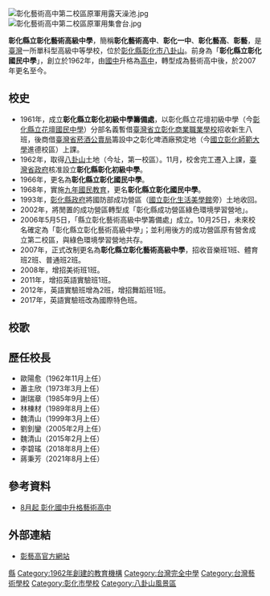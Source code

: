 {{Infobox School
| name = 彰化縣立彰化藝術高級中學
| other_name = Changhua County Changhua Arts Senior High School
| image = 彰化藝術高中正門.jpg
| motto = 創造、活力、藝術、「靈性」、希望
| established = 1962年
| type = 藝術型高級中等學校
| district = {{ROC}}[[彰化縣|彰化縣]][[彰化市|彰化市]]
| grades = 六年學制
| principal = 蔣秉芳
| athletics = 曲棍球、籃球、棒球
| magazine = 《彰藝人》《卦山春曉》
| address = 500 彰化縣彰化市卦山路13號
| website = https://www.chash.chc.edu.tw/nss/p/index
| teams = 青少棒隊、籃球隊、排球隊、曲棍球隊
| area = 4公頃
| classes = 每年級18個班
| coordinates = {{Coord|24.078838|120.55427|display=inline,title}}
| pushpin_map = Taiwan Changhua
| caption = 彰化藝術高中正門
| sister_school = 日本仙台東北高校
| music = 弦樂團、管樂團、國樂團、重唱團
| logo = File:彰化縣立彰化藝術高級中學校徽.jpg
}}
[[File:彰化藝術高中第二校區原軍用露天澡池.jpg|thumb]]
[[File:彰化藝術高中第二校區原軍用集會台.jpg|thumb]]

'''彰化縣立彰化藝術高級中學'''，簡稱'''彰化藝術高中'''、'''彰化一中'''、'''彰化藝高'''、'''彰藝'''，是[[臺灣|臺灣]]一所單科型高級中等學校，位於[[彰化縣|彰化縣]][[彰化市|彰化市]][[八卦山|八卦山]]。前身為「'''彰化縣立彰化國民中學'''」，創立於1962年，由[[國中|國中]]升格為[[高中|高中]]，轉型成為藝術高中後，於2007年更名至今。

==校史==
*1961年，成立'''彰化縣立彰化初級中學籌備處'''，以彰化縣立花壇初級中學（今[[彰化縣立花壇國民中學|彰化縣立花壇國民中學]]）分部名義暫借[[臺灣省立彰化商業職業學校|臺灣省立彰化商業職業學校]]招收新生八班，後商借[[臺灣省菸酒公賣局|臺灣省菸酒公賣局]]籌設中之彰化啤酒廠預定地（今[[國立彰化師範大學|國立彰化師範大學]]進德校區）上課。
*1962年，取得[[八卦山_(彰化縣)|八卦山]]土地（今址，第一校區）。11月，校舍完工遷入上課，[[臺灣省政府|臺灣省政府]]核准設立'''彰化縣彰化初級中學'''。
*1966年，更名為'''彰化縣立彰化國民中學'''。
*1968年，實施[[九年國民教育|九年國民教育]]，更名'''彰化縣立彰化國民中學'''。
*1993年，[[彰化縣政府|彰化縣政府]]將國防部成功營區（[[國立彰化生活美學館|國立彰化生活美學館]]旁）土地收回。
*2002年，將閒置的成功營區轉型成「彰化縣成功營區綠色環境學習營地」。
*2006年5月5日，「縣立彰化藝術高級中學籌備處」成立。10月25日，未來校名確定為「彰化縣立彰化藝術高級中學」；並利用後方的成功營區原有營舍成立第二校區，與綠色環境學習營地共存。
*2007年，正式改制更名為'''彰化縣立彰化藝術高級中學'''，招收音樂班1班、體育班2班、普通班2班。
*2008年，增招美術班1班。
*2011年，增招英語實驗班1班。
*2012年，英語實驗班增為2班，增招舞蹈班1班。
*2017年，英語實驗班改為國際特色班。

==校歌==
{{quote|
卦山青  卦山靈   龍蟠名城毓秀鍾靈
<br>建校於斯  教化  繁興國族之英  頭角崢嶸  
<br>菁菁者娥  修業進德  學術昌明  華實並昇
<br>綺嬩盛哉  桃李崢嶸  學術昌明  華實並昇
}}

==歷任校長==
*歐陽愈（1962年11月上任）
*蕭主欣（1973年3月上任）
*謝瑞章（1985年9月上任）
*林棟材（1989年8月上任）
*魏清山（1999年3月上任）
*劉釗鑾（2005年2月上任）
*魏清山（2015年2月上任）
*李碧瑤（2018年8月上任）
*蔣秉芳（2021年8月上任）

==參考資料==
*[https://web.archive.org/web/20101223123155/http://www.libertytimes.com.tw/2007/new/mar/13/today-center3.htm 8月起 彰化國中升格藝術高中]

==外部連結==
{{commonscat|Changhua Arts Senior High School}}
*[http://www.chash.chc.edu.tw 彰藝高官方網站] {{Wayback|url=http://www.chash.chc.edu.tw/ |date=20090310010453 }}

{{台灣棒球維基館}}
{{彰化縣高級中等學校}}
{{臺灣藝術專門學校}}
{{臺灣高中音樂資優班}}
{{臺灣高中美術資優班}}
{{彰化縣國民中小學}}

[[Category:彰化縣公立普通型高級中等學校|縣]]
[[Category:1962年創建的教育機構|Category:1962年創建的教育機構]]
[[Category:台灣完全中學|Category:台灣完全中學]]
[[Category:台灣藝術學校|Category:台灣藝術學校]]
[[Category:彰化市學校|Category:彰化市學校]]
[[Category:八卦山風景區|Category:八卦山風景區]]
